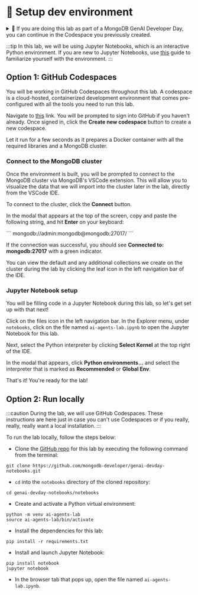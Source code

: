 
# 👐 Setup dev environment

<details>
  <summary>🦹 If you are doing this lab as part of a MongoDB GenAI Developer Day, you can continue in the Codespace you previously created.</summary>

    Navigate to [this](https://github.com/codespaces/new/mongodb-developer/genai-devday-notebooks?quickstart=1) link. Click the **Resume this codespace** button to resume the code space you created previously.

    <Screenshot url="https://github.com/codespaces" src="img/screenshots/20-dev-env/1-dev-env-setup/1-resume-codespace.png" alt="Resume codespace" />

    Give the codespace a few seconds to restart. When files appear in the Explorer tab, click on the file named `ai-agents-lab.ipynb` under `notebooks`. This is the Jupyter Notebook you will be using throughout this lab.

    <Screenshot url="https://github.com/codespaces" src="img/screenshots/20-dev-env/1-dev-env-setup/2-nav-notebook.png" alt="Navigate to the notebook" />
</details>

:::tip
In this lab, we will be using Jupyter Notebooks, which is an interactive Python environment. If you are new to Jupyter Notebooks, use [this](https://mongodb-developer.github.io/vector-search-lab/docs/dev-env/jupyter-notebooks) guide to familiarize yourself with the environment.
:::

## Option 1: GitHub Codespaces

You will be working in GitHub Codespaces throughout this lab. A codespace is a cloud-hosted, containerized development environment that comes pre-configured with all the tools you need to run this lab.

Navigate to [this](https://github.com/codespaces/new/mongodb-developer/genai-devday-notebooks?quickstart=1) link. You will be prompted to sign into GitHub if you haven't already. Once signed in, click the **Create new codespace** button to create a new codespace.

<Screenshot url="https://github.com/codespaces" src="img/screenshots/20-dev-env/1-dev-env-setup/3-create-codespace.png" alt="Start a codespace" />

Let it run for a few seconds as it prepares a Docker container with all the required libraries and a MongoDB cluster.

### Connect to the MongoDB cluster

Once the environment is built, you will be prompted to connect to the MongoDB cluster via MongoDB's VSCode extension. This will allow you to visualize the data that we will import into the cluster later in the lab, directly from the VSCode IDE.

To connect to the cluster, click the **Connect** button.

<Screenshot url="https://github.com/codespaces" src="img/screenshots/20-dev-env/1-dev-env-setup/4-click-connect.png" alt="Click Connect" />

In the modal that appears at the top of the screen, copy and paste the following string, and hit **Enter** on your keyboard:

<div>
```
mongodb://admin:mongodb@mongodb:27017/
```
</div>

<Screenshot url="https://github.com/codespaces" src="img/screenshots/20-dev-env/1-dev-env-setup/5-enter-connection-string.png" alt="Enter connection string" />

If the connection was successful, you should see **Connected to: mongodb:27017** with a green indicator.

<Screenshot url="https://github.com/codespaces" src="img/screenshots/20-dev-env/1-dev-env-setup/6-connection-successful.png" alt="Connection successful" />

You can view the default and any additional collections we create on the cluster during the lab by clicking the leaf icon in the left navigation bar of the IDE.

<Screenshot url="https://github.com/codespaces" src="img/screenshots/20-dev-env/1-dev-env-setup/7-view-collections.png" alt="View collections" />

### Jupyter Notebook setup

You will be filling code in a Jupyter Notebook during this lab, so let's get set up with that next!

Click on the files icon in the left navigation bar. In the Explorer menu, under `notebooks`, click on the file named `ai-agents-lab.ipynb` to open the Jupyter Notebook for this lab.

<Screenshot url="https://github.com/codespaces" src="img/screenshots/20-dev-env/1-dev-env-setup/8-nav-notebook.png" alt="Navigate to the notebook" />

Next, select the Python interpreter by clicking **Select Kernel** at the top right of the IDE.

<Screenshot url="https://github.com/codespaces" src="img/screenshots/20-dev-env/1-dev-env-setup/9-select-kernel.png" alt="Select kernel" />

In the modal that appears, click **Python environments...** and select the interpreter that is marked as **Recommended** or **Global Env**.

<Screenshot url="https://github.com/codespaces" src="img/screenshots/20-dev-env/1-dev-env-setup/10-python-env-modal.png" alt="Select Python Environments" />

<Screenshot url="https://github.com/codespaces" src="img/screenshots/20-dev-env/1-dev-env-setup/11-select-recommended.png" alt="Select recommended interpreter" />

That's it! You're ready for the lab!

## Option 2: Run locally

:::caution
During the lab, we will use GitHub Codespaces. These instructions are here just in case you can't use Codespaces or if you really, really, really want a local installation.
:::

To run the lab locally, follow the steps below: 

* Clone the [GitHub repo](https://github.com/mongodb-developer/genai-devday-notebooks.git) for this lab by executing the following command from the terminal:

```
git clone https://github.com/mongodb-developer/genai-devday-notebooks.git
```

* `cd` into the `notebooks` directory of the cloned repository:

```
cd genai-devday-notebooks/notebooks
```

* Create and activate a Python virtual environment:

```
python -m venv ai-agents-lab
source ai-agents-lab/bin/activate
```

* Install the dependencies for this lab:

```
pip install -r requirements.txt
```

* Install and launch Jupyter Notebook:

```
pip install notebook
jupyter notebook
```

* In the browser tab that pops up, open the file named `ai-agents-lab.ipynb`.

<Screenshot url="localhost:8888/tree" src="img/screenshots/20-dev-env/1-dev-env-setup/12-jupyter-notebook.png" alt="Jupyter Notebook" />